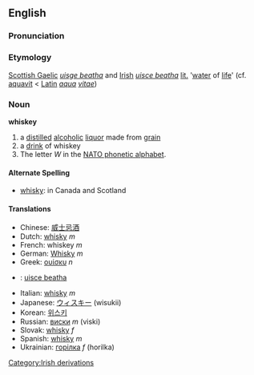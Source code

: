 {{wikipedia}}
==English==
=== Pronunciation ===
{{IPA|[&#712;(h)w&#618;ski]}}

=== Etymology ===
[[Scottish Gaelic]] ''[[uisge beatha]]'' and [[Irish]] ''[[uisce beatha]]'' [[literally|lit.]] '[[water]] of [[life]]' (cf. [[aquavit]] < [[Latin]] ''[[aqua]] [[vitae]]'')

=== Noun ===
'''whiskey'''
# a [[distill]]ed [[alcoholic]] [[liquor]] made from [[grain]]
# a [[drink]] of whiskey
#The letter ''W'' in the [[NATO phonetic alphabet]].
==== Alternate Spelling ====
* [[whisky]]: in Canada and Scotland

==== Translations ====
*Chinese: [[威士忌酒]]
*Dutch: [[whisky]] ''m''
*French: whiskey ''m''
*German: [[Whisky]] ''m''
*Greek: [[ουίσκυ]] ''n''
*{{ga}}: [[uisce beatha]]
*Italian: [[whisky]] ''m''
*Japanese: [[ウィスキー]] (wisukii)
*Korean: [[위스키]]
*Russian: [[виски]] ''m'' (viski)
*Slovak: [[whisky]] ''f''
*Spanish: [[whisky]] ''m''
*Ukrainian: [[горілка]] ''f'' (horilka)
[[Category:Irish derivations]]